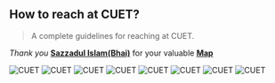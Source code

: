 ## How to reach at CUET?
> A complete guidelines for reaching at CUET.

*Thank you* **[ Sazzadul Islam(Bhai)](https://web.facebook.com/sazzadul.islam.97)** for your valuable **[ Map](https://drive.google.com/file/d/0BzseSXR10xXwMzk5bEM2ZC1qZlk/view)**

![ CUET ](/img/cuet-1.png 'How to reach at CUET?')
![ CUET ](/img/cuet-2.png 'How to reach at CUET?')
![ CUET ](/img/cuet-3.png 'How to reach at CUET?')
![ CUET ](/img/cuet-4.png 'How to reach at CUET?')
![ CUET ](/img/cuet-5.png 'How to reach at CUET?')
![ CUET ](/img/cuet-6.png 'How to reach at CUET?')
![ CUET ](/img/cuet-7.png 'How to reach at CUET?')
![ CUET ](/img/cuet-8.png 'How to reach at CUET?')